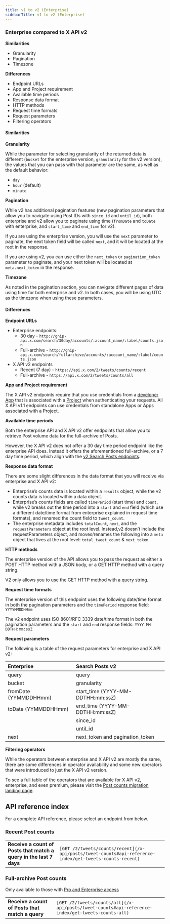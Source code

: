 ---
title: v1 to v2 (Enterprise)
sidebarTitle: v1 to v2 (Enterprise)
---

### Enterprise compared to X API v2

**Similarities**

* Granularity
* Pagination
* Timezone

**Differences**

* Endpoint URLs
* App and Project requirement
* Available time periods
* Response data format
* HTTP methods
* Request time formats
* Request parameters
* Filtering operators

#### Similarities

**Granularity**

While the parameter for selecting granularity of the returned data is different (`bucket` for the enterprise version, `granularity` for the v2 version), the values that you can pass with that parameter are the same, as well as the default behavior:

* `day`
* `hour` (default)
* `minute`

**Pagination**

While v2 has additional pagination features (new pagination parameters that allow you to navigate using Post IDs with `since_id` and `until_id`), both enterprise and v2 allow you to paginate using time (`fromDate` and `toDate` with enterprise, and `start_time` and `end_time` for v2).

If you are using the enterprise version, you will use the `next` parameter to paginate, the next token field will be called `next`, and it will be located at the root in the response.

If you are using v2, you can use either the `next_token` or `pagination_token` parameter to paginate, and your next token will be located at `meta.next_token` in the response.
 

**Timezone**

As noted in the pagination section, you can navigate different pages of data using time for both enterprise and v2. In both cases, you will be using UTC as the timezone when using these parameters.

#### Differences

**Endpoint URLs**

* Enterprise endpoints:
    * 30 day - `http://gnip-api.x.com/search/30day/accounts/:account_name/:label/counts.json`
    * Full-archive - `http://gnip-api.x.com/search/fullarchive/accounts/:account_name/:label/counts.json`
* X API v2 endpoints
    * Recent (7 day) - `https://api.x.com/2/tweets/counts/recent`
    * Full-archive - `https://api.x.com/2/tweets/counts/all`

**App and Project requirement**

The X API v2 endpoints require that you use credentials from a [developer App](/resources/fundamentals/developer-apps) that is associated with a [Project](/resources/fundamentals/developer-apps) when authenticating your requests. All X API v1.1 endpoints can use credentials from standalone Apps or Apps associated with a Project.
 

**Available time periods**

Both the enterprise API and X API v2 offer endpoints that allow you to retrieve Post volume data for the full-archive of Posts.

However, the X API v2 does not offer a 30 day time period endpoint like the enterprise API does. Instead it offers the aforementioned full-archive, or a 7 day time period, which align with the [v2 Search Posts endpoints](/x-api/posts/search/introduction).
 

**Response data format**

There are some slight differences in the data format that you will receive via enterprise and X API v2:

* Enterprise’s counts data is located within a `results` object, while the v2 counts data is located within a data object.
* Enterprise’s counts fields are called `timePeriod` (start time) and `count`, while v2 breaks out the time period into a `start` and `end` field (which use a different date/time format from enterprise explained in request time formats), and renamed the count field to `tweet_count`.
* The enterprise metadata includes `totalCount`, `next`, and the `requestParameters` object at the root level. Instead,v2 doesn’t include the requestParameters object, and moves/renames the following into a `meta` object that lives at the root level: `total_tweet_count` & `next_token`.
     

**HTTP methods**

The enterprise version of the API allows you to pass the request as either a POST HTTP method with a JSON body, or a GET HTTP method with a query string.

V2 only allows you to use the GET HTTP method with a query string.
 

**Request time formats**

The enterprise version of this endpoint uses the following date/time format in both the pagination parameters and the `timePeriod` response field: `YYYYMMDDHHmm`

The v2 endpoint uses ISO 8601/RFC 3339 date/time format in both the pagination parameters and the `start` and `end` response fields: `YYYY-MM-DDTHH:mm:ssZ`

**Request parameters**

The following is a table of the request parameters for enterprise and X API v2:

| Enterprise | Search Posts v2 |
| :--- | :--- |
| query | query |
| bucket | granularity |
| fromDate (YYMMDDHHmm) | start_time (YYYY-MM-DDTHH:mm:ssZ) |
| toDate (YYMMDDHHmm) | end_time (YYYY-MM-DDTHH:mm:ssZ) |
|     | since_id |
|     | until_id |
| next | next\_token and pagination\_token |

**Filtering operators**

While the operators between enterprise and X API v2 are mostly the same, there are some differences in operator availability and some new operators that were introduced to just the X API v2 version.

To see a full table of the operators that are available for X API v2, enterprise, and even premium, please visit the [Post counts migration landing page](/x-api/posts/counts/migrate/overview).


## API reference index

For a complete API reference, please select an endpoint from below.

### Recent Post counts

|     |     |
| :--- | :--- |
| **Receive a count of Posts that match a query in the last 7 days** | `[GET /2/tweets/counts/recent](/x-api/posts/tweet-counts#api-reference-index/get-tweets-counts-recent)` |

### Full-archive Post counts

Only available to those with [](/x-api/getting-started/about-x-api)[Pro and Enterprise access](https://developer.twitter.com/en/docs/twitter-api/getting-started/about-twitter-api#v2-access-level)

|     |     |
| :--- | :--- |
| **Receive a count of Posts that match a query** | `[GET /2/tweets/counts/all](/x-api/posts/tweet-counts#api-reference-index/get-tweets-counts-all)` |
